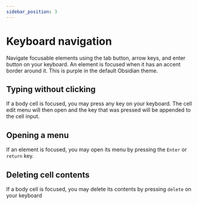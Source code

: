 ```yaml
---
sidebar_position: 3
---
```


# Keyboard navigation

Navigate focusable elements using the tab button, arrow keys, and enter button on your keyboard. An element is focused when it has an accent border around it. This is purple in the default Obsidian theme.

## Typing without clicking

If a body cell is focused, you may press any key on your keyboard. The cell edit menu will then open and the key that was pressed will be appended to the cell input.

## Opening a menu

If an element is focused, you may open its menu by pressing the `Enter` or `return` key.

## Deleting cell contents

If a body cell is focused, you may delete its contents by pressing `delete` on your keyboard
